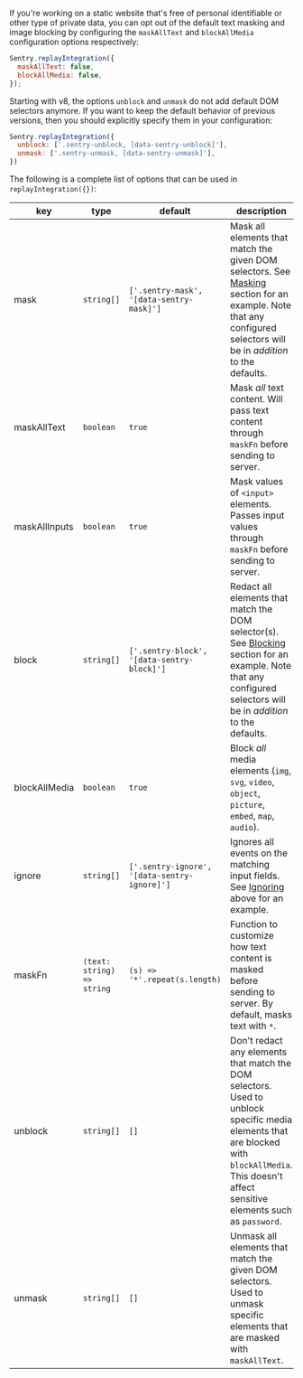 If you're working on a static website that's free of personal identifiable or other type of private data,
you can opt out of the default text masking and image blocking by configuring the `maskAllText` and `blockAllMedia` configuration options respectively:

```javascript
Sentry.replayIntegration({
  maskAllText: false,
  blockAllMedia: false,
});
```

Starting with v8, the options `unblock` and `unmask` do not add default DOM selectors anymore. If you want to keep the default behavior of previous versions, then you should explicitly specify them in your configuration:

```javascript
Sentry.replayIntegration({
  unblock: ['.sentry-unblock, [data-sentry-unblock]'],
  unmask: ['.sentry-unmask, [data-sentry-unmask]'],
})
```

The following is a complete list of options that can be used in `replayIntegration({})`:

| key           | type                       | default                                        | description                                                                                                                                                                                       |
| ------------- | -------------------------- | ---------------------------------------------- | ------------------------------------------------------------------------------------------------------------------------------------------------------------------------------------------------- |
| mask          | `string[]`                 | `['.sentry-mask', '[data-sentry-mask]']`       | Mask all elements that match the given DOM selectors. See [Masking](#masking) section for an example. Note that any configured selectors will be in _addition_ to the defaults.                   |
| maskAllText   | `boolean`                  | `true`                                         | Mask _all_ text content. Will pass text content through `maskFn` before sending to server.                                                                                                        |
| maskAllInputs | `boolean`                  | `true`                                         | Mask values of `<input>` elements. Passes input values through `maskFn` before sending to server.                                                                                                 |
| block         | `string[]`                 | `['.sentry-block', '[data-sentry-block]']`     | Redact all elements that match the DOM selector(s). See [Blocking](#blocking) section for an example. Note that any configured selectors will be in _addition_ to the defaults.                   |
| blockAllMedia | `boolean`                  | `true`                                         | Block _all_ media elements (`img`, `svg`, `video`, `object`, `picture`, `embed`, `map`, `audio`).                                                                                                 |
| ignore        | `string[]`                 | `['.sentry-ignore', '[data-sentry-ignore]']`   | Ignores all events on the matching input fields. See [Ignoring](#ignoring) above for an example.                                                                                                  |
| maskFn        | `(text: string) => string` | `(s) => '*'.repeat(s.length)`                  | Function to customize how text content is masked before sending to server. By default, masks text with `*`.                                                                                       |
| unblock       | `string[]`                 | `[]`                                           | Don't redact any elements that match the DOM selectors. Used to unblock specific media elements that are blocked with `blockAllMedia`. This doesn't affect sensitive elements such as `password`. |
| unmask        | `string[]`                 | `[]`                                           | Unmask all elements that match the given DOM selectors. Used to unmask specific elements that are masked with `maskAllText`.                                                                      |
